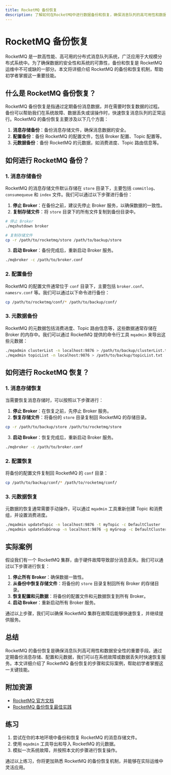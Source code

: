 ```yaml
---
title: RocketMQ 备份恢复
description: 了解如何在RocketMQ中进行数据备份和恢复，确保消息队列的高可用性和数据安全性。
---
```


# RocketMQ 备份恢复

RocketMQ 是一款高性能、高可用的分布式消息队列系统，广泛应用于大规模分布式系统中。为了确保数据的安全性和系统的可靠性，备份和恢复是 RocketMQ 运维中不可或缺的一部分。本文将详细介绍 RocketMQ 的备份和恢复机制，帮助初学者掌握这一重要技能。

## 什么是 RocketMQ 备份恢复？

RocketMQ 备份恢复是指通过定期备份消息数据，并在需要时恢复数据的过程。备份可以帮助我们在系统故障、数据丢失或误操作时，快速恢复消息队列的正常运行。RocketMQ 的备份恢复主要涉及以下几个方面：

1. **消息存储备份**：备份消息存储文件，确保消息数据的安全。
2. **配置备份**：备份 RocketMQ 的配置文件，包括 Broker 配置、Topic 配置等。
3. **元数据备份**：备份 RocketMQ 的元数据，如消费进度、Topic 路由信息等。

## 如何进行 RocketMQ 备份？

### 1. 消息存储备份

RocketMQ 的消息存储文件默认存储在 `store` 目录下，主要包括 `commitlog`、`consumequeue` 和 `index` 文件。我们可以通过以下步骤进行备份：

1. **停止 Broker**：在备份之前，建议先停止 Broker 服务，以确保数据的一致性。
2. **复制存储文件**：将 `store` 目录下的所有文件复制到备份目录中。

```bash
# 停止 Broker
./mqshutdown broker

# 复制存储文件
cp -r /path/to/rocketmq/store /path/to/backup/store
```

3. **启动 Broker**：备份完成后，重新启动 Broker 服务。

```bash
./mqbroker -c /path/to/broker.conf
```

### 2. 配置备份

RocketMQ 的配置文件通常位于 `conf` 目录下，主要包括 `broker.conf`、`namesrv.conf` 等。我们可以通过以下命令进行备份：

```bash
cp /path/to/rocketmq/conf/* /path/to/backup/conf/
```

### 3. 元数据备份

RocketMQ 的元数据包括消费进度、Topic 路由信息等，这些数据通常存储在 Broker 的内存中。我们可以通过 RocketMQ 提供的命令行工具 `mqadmin` 来导出这些元数据：

```bash
./mqadmin clusterList -n localhost:9876 > /path/to/backup/clusterList.txt
./mqadmin topicList -n localhost:9876 > /path/to/backup/topicList.txt
```

## 如何进行 RocketMQ 恢复？

### 1. 消息存储恢复

当需要恢复消息存储时，可以按照以下步骤进行：

1. **停止 Broker**：在恢复之前，先停止 Broker 服务。
2. **恢复存储文件**：将备份的 `store` 目录复制回 RocketMQ 的存储目录。

```bash
cp -r /path/to/backup/store /path/to/rocketmq/store
```

3. **启动 Broker**：恢复完成后，重新启动 Broker 服务。

```bash
./mqbroker -c /path/to/broker.conf
```

### 2. 配置恢复

将备份的配置文件复制回 RocketMQ 的 `conf` 目录：

```bash
cp /path/to/backup/conf/* /path/to/rocketmq/conf/
```

### 3. 元数据恢复

元数据的恢复通常需要手动操作，可以通过 `mqadmin` 工具重新创建 Topic 和消费组，并设置消费进度。

```bash
./mqadmin updateTopic -n localhost:9876 -t myTopic -c DefaultCluster
./mqadmin updateSubGroup -n localhost:9876 -g myGroup -c DefaultCluster
```

## 实际案例

假设我们有一个 RocketMQ 集群，由于硬件故障导致部分消息丢失。我们可以通过以下步骤进行恢复：

1. **停止所有 Broker**：确保数据一致性。
2. **从备份中恢复存储文件**：将备份的 `store` 目录复制回所有 Broker 的存储目录。
3. **恢复配置和元数据**：将备份的配置文件和元数据恢复到所有 Broker。
4. **启动 Broker**：重新启动所有 Broker 服务。

通过以上步骤，我们可以确保 RocketMQ 集群在故障后能够快速恢复，并继续提供服务。

## 总结

RocketMQ 的备份恢复是确保消息队列高可用性和数据安全性的重要手段。通过定期备份消息存储、配置和元数据，我们可以在系统故障或数据丢失时快速恢复服务。本文详细介绍了 RocketMQ 备份恢复的步骤和实际案例，帮助初学者掌握这一关键技能。

## 附加资源

- [RocketMQ 官方文档](https://rocketmq.apache.org/docs/)
- [RocketMQ 备份恢复最佳实践](https://rocketmq.apache.org/docs/best-practices/)

## 练习

1. 尝试在你的本地环境中备份和恢复 RocketMQ 的消息存储文件。
2. 使用 `mqadmin` 工具导出和导入 RocketMQ 的元数据。
3. 模拟一次系统故障，并按照本文的步骤进行恢复操作。

通过以上练习，你将更加熟悉 RocketMQ 的备份恢复机制，并能够在实际运维中灵活应用。